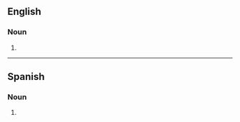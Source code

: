 {{also|socialités}}

==English==

===Noun===
{{head|en|noun plural form}}

# {{plural of|socialite|lang=en}}

----

==Spanish==

===Noun===
{{head|es|noun form}}

# {{plural of|socialite|lang=es}}